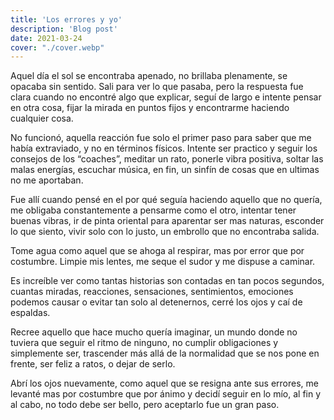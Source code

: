 ```yaml
---
title: 'Los errores y yo'
description: 'Blog post'
date: 2021-03-24
cover: "./cover.webp"
---
```


Aquel día el sol se encontraba apenado, no brillaba plenamente, se opacaba sin sentido. Sali para ver lo que pasaba, pero la respuesta fue clara cuando no encontré algo que explicar, seguí de largo e intente pensar en otra cosa, fijar la mirada en puntos fijos y encontrarme haciendo cualquier cosa.

No funcionó, aquella reacción fue solo el primer paso para saber que me había extraviado, y no en términos físicos. Intente ser practico y seguir los consejos de los “coaches”, meditar un rato, ponerle vibra positiva, soltar las malas energías, escuchar música, en fin, un sinfín de cosas que en ultimas no me aportaban.

Fue allí cuando pensé en el por qué seguía haciendo aquello que no quería, me obligaba constantemente a pensarme como el otro, intentar tener buenas vibras, ir de pinta oriental para aparentar ser mas naturas, esconder lo que siento, vivir solo con lo justo, un embrollo que no encontraba salida.

Tome agua como aquel que se ahoga al respirar, mas por error que por costumbre. Limpie mis lentes, me seque el sudor y me dispuse a caminar.

Es increíble ver como tantas historias son contadas en tan pocos segundos, cuantas miradas, reacciones, sensaciones, sentimientos, emociones podemos causar o evitar tan solo al detenernos, cerré los ojos y caí de espaldas.

Recree aquello que hace mucho quería imaginar, un mundo donde no tuviera que seguir el ritmo de ninguno, no cumplir obligaciones y simplemente ser, trascender más allá de la normalidad que se nos pone en frente, ser feliz a ratos, o dejar de serlo.

Abrí los ojos nuevamente, como aquel que se resigna ante sus errores, me levanté mas por costumbre que por ánimo y decidí seguir en lo mío, al fin y al cabo, no todo debe ser bello, pero aceptarlo fue un gran paso.